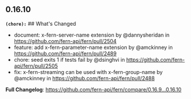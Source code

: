 ## 0.16.10
**`(chore):`** ## What's Changed
* document: x-fern-server-name extension by @dannysheridan in https://github.com/fern-api/fern/pull/2504
* feature: add x-fern-parameter-name extension by @amckinney in https://github.com/fern-api/fern/pull/2489
* chore: seed exits 1 if tests fail  by @dsinghvi in https://github.com/fern-api/fern/pull/2505
* fix: x-fern-streaming can be used with x-fern-group-name by @amckinney in https://github.com/fern-api/fern/pull/2488


**Full Changelog**: https://github.com/fern-api/fern/compare/0.16.9...0.16.10

